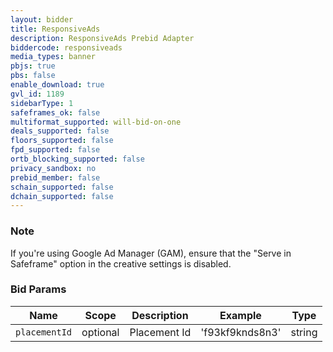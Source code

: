 ```yaml
---
layout: bidder
title: ResponsiveAds
description: ResponsiveAds Prebid Adapter
biddercode: responsiveads
media_types: banner
pbjs: true
pbs: false
enable_download: true
gvl_id: 1189
sidebarType: 1
safeframes_ok: false
multiformat_supported: will-bid-on-one
deals_supported: false
floors_supported: false
fpd_supported: false
ortb_blocking_supported: false
privacy_sandbox: no
prebid_member: false
schain_supported: false
dchain_supported: false
---
```


### Note

If you're using Google Ad Manager (GAM), ensure that the "Serve in Safeframe" option in the creative settings is disabled.

### Bid Params


| Name        | Scope    | Description                    | Example | Type      |
|-------------|----------|--------------------------------|---------|-----------|
| `placementId` | optional | Placement Id   | 'f93kf9knds8n3' | string    |

